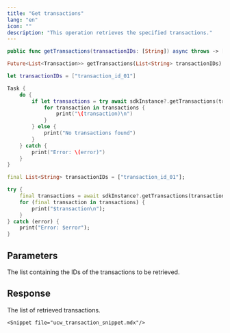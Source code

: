 ```yaml
---
title: "Get transactions"
lang: "en"
icon: ""
description: "This operation retrieves the specified transactions."
---
```


<CodeGroup>

```Swift iOS
public func getTransactions(transactionIDs: [String]) async throws -> [Transaction]
```

```Dart Flutter
Future<List<Transaction>> getTransactions(List<String> transactionIDs) async
```

</CodeGroup>


<RequestExample>

```Swift iOS
let transactionIDs = ["transaction_id_01"]

Task {
    do {
        if let transactions = try await sdkInstance?.getTransactions(transactionIDs: transactionIDs) {
            for transaction in transactions {
                print("\(transaction)\n")
            }
        } else {
            print("No transactions found")
        }
    } catch {
        print("Error: \(error)")
    }
}
```

```Dart Flutter
final List<String> transactionIDs = ["transaction_id_01"];

try {
    final transactions = await sdkInstance?.getTransactions(transactionIDs: transactionIDs);
    for (final transaction in transactions) {
        print("$transaction\n");
    }
} catch (error) {
    print("Error: $error");
}
```

</RequestExample>


## Parameters

<ParamField path="transactionIDs" type="string[]">
The list containing the IDs of the transactions to be retrieved.
</ParamField>


## Response

<ResponseField name="transactions" type="object[]">
The list of retrieved transactions.

  <Expandable title="child attributes">

    <Snippet file="ucw_transaction_snippet.mdx"/>
    
  </Expandable>

</ResponseField>
